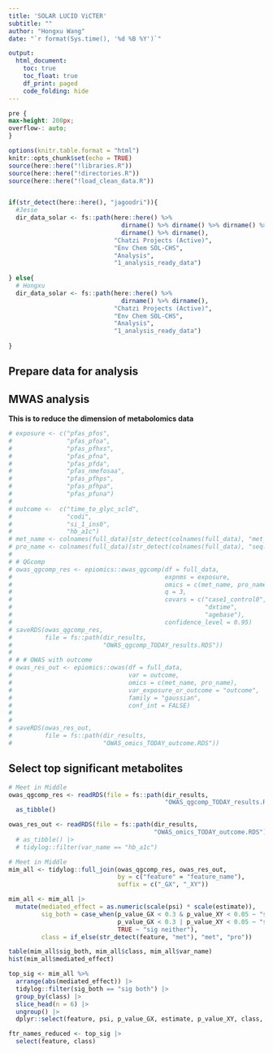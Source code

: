 ---
title: 'SOLAR LUCID ViCTER'
subtitle: ""
author: "Hongxu Wang"
date: "`r format(Sys.time(), '%d %B %Y')`"

output:
  html_document:
    toc: true
    toc_float: true
    df_print: paged
    code_folding: hide
---

```{css, echo=FALSE}
pre {
max-height: 200px;
overflow-: auto;
}

```


```{r setup, include=FALSE, echo=FALSE}
options(knitr.table.format = "html")
knitr::opts_chunk$set(echo = TRUE)
source(here::here("!libraries.R"))
source(here::here("!directories.R"))
source(here::here("!load_clean_data.R"))


if(str_detect(here::here(), "jagoodri")){
  #Jesse 
  dir_data_solar <- fs::path(here::here() %>% 
                               dirname() %>% dirname() %>% dirname() %>% 
                               dirname() %>% dirname(), 
                             "Chatzi Projects (Active)",
                             "Env Chem SOL-CHS",
                             "Analysis",
                             "1_analysis_ready_data")
  
} else{
  # Hongxu
  dir_data_solar <- fs::path(here::here() %>% 
                               dirname() %>% dirname(), 
                             "Chatzi Projects (Active)",
                             "Env Chem SOL-CHS",
                             "Analysis",
                             "1_analysis_ready_data")
  
}


```

## Prepare data for analysis


## MWAS analysis 
**This is to reduce the dimension of metabolomics data**
```{r mwas}
# exposure <- c("pfas_pfos",
#               "pfas_pfoa",
#               "pfas_pfhxs",
#               "pfas_pfna",
#               "pfas_pfda",
#               "pfas_nmefosaa",
#               "pfas_pfhps",
#               "pfas_pfhpa",
#               "pfas_pfuna")
# 
# outcome <-  c("time_to_glyc_scld",
#               "codi",
#               "si_1_ins0",
#               "hb_a1c")
# met_name <- colnames(full_data)[str_detect(colnames(full_data), "met_")]
# pro_name <- colnames(full_data)[str_detect(colnames(full_data), "seq.")]
# 
# # QGcomp
# owas_qgcomp_res <- epiomics::owas_qgcomp(df = full_data,
#                                          expnms = exposure,
#                                          omics = c(met_name, pro_name),
#                                          q = 3,
#                                          covars = c("case1_control0",
#                                                     "dxtime",
#                                                     "agebase"),
#                                          confidence_level = 0.95)
# saveRDS(owas_qgcomp_res,
#         file = fs::path(dir_results,
#                         "OWAS_qgcomp_TODAY_results.RDS"))
# 
# # # OWAS with outcome
# owas_res_out <- epiomics::owas(df = full_data,
#                                var = outcome,
#                                omics = c(met_name, pro_name),
#                                var_exposure_or_outcome = "outcome",
#                                family = "gaussian",
#                                conf_int = FALSE)
# 
# 
# saveRDS(owas_res_out,
#         file = fs::path(dir_results,
#                         "OWAS_omics_TODAY_outcome.RDS"))
```

## Select top significant metabolites
```{r selecting top sig feature}
# Meet in Middle
owas_qgcomp_res <- readRDS(file = fs::path(dir_results,
                                           "OWAS_qgcomp_TODAY_results.RDS")) |>
  as_tibble()

owas_res_out <- readRDS(file = fs::path(dir_results,
                                        "OWAS_omics_TODAY_outcome.RDS")) #|>
  # as_tibble() |>
  # tidylog::filter(var_name == "hb_a1c")

# Meet in Middle
mim_all <- tidylog::full_join(owas_qgcomp_res, owas_res_out,
                              by = c("feature" = "feature_name"), 
                              suffix = c("_GX", "_XY")) 

mim_all <- mim_all |>
  mutate(mediated_effect = as.numeric(scale(psi) * scale(estimate)), 
         sig_both = case_when(p_value_GX < 0.3 & p_value_XY < 0.05 ~ "sig both", 
                              p_value_GX < 0.3 | p_value_XY < 0.05 ~ "sig one", 
                              TRUE ~ "sig neither"), 
         class = if_else(str_detect(feature, "met"), "met", "pro"))

table(mim_all$sig_both, mim_all$class, mim_all$var_name)
hist(mim_all$mediated_effect)

top_sig <- mim_all %>% 
  arrange(abs(mediated_effect)) |>
  tidylog::filter(sig_both == "sig both") |>
  group_by(class) |>
  slice_head(n = 6) |> 
  ungroup() |>
  dplyr::select(feature, psi, p_value_GX, estimate, p_value_XY, class, sig_both)

ftr_names_reduced <- top_sig |>
  select(feature, class)
```

